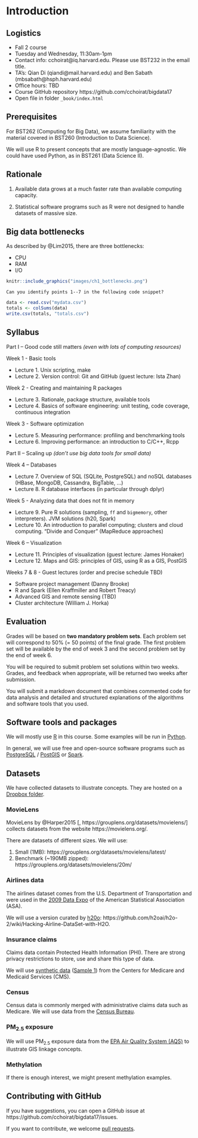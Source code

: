 # Introduction {#intro}

## Logistics

- Fall 2 course
- Tuesday and Wednesday, 11:30am-1pm
- Contact info: cchoirat@iq.harvard.edu.  Please use BST232 in the email title.
- TA's: Qian Di (qiandi@mail.harvard.edu) and Ben Sabath (mbsabath@hsph.harvard.edu)
- Office hours: TBD
- Course GitHub repository https://github.com/cchoirat/bigdata17
- Open file in folder `_book/index.html`

## Prerequisites

For BST262 (Computing for Big Data), we assume familiarity with the material covered in BST260 (Introduction to Data Science).

We will use R to present concepts that are mostly language-agnostic.  We could have used Python, as in BST261 (Data Science II).

## Rationale

1. Available data grows at a much faster rate than available computing capacity.

2. Statistical software programs such as R were not designed to handle datasets of massive size.

## Big data bottlenecks

As described by @Lim2015, there are three bottlenecks:

- CPU
- RAM
- I/O

```r
knitr::include_graphics("images/ch1_bottlenecks.png")
```
```exercise
Can you identify points 1--7 in the following code snippet?
```

```r
data <- read.csv("mydata.csv")
totals <- colSums(data)
write.csv(totals, "totals.csv")
```

## Syllabus

Part I – Good code still matters _(even with lots of computing resources)_

Week 1 - Basic tools

- Lecture 1. Unix scripting, make
- Lecture 2. Version control: Git and GitHub (guest lecture: Ista Zhan)

Week 2 - Creating and maintaining R packages

- Lecture 3. Rationale, package structure, available tools
- Lecture 4. Basics of software engineering: unit testing, code coverage, continuous integration

Week 3 - Software optimization

- Lecture 5. Measuring performance: profiling and benchmarking tools
- Lecture 6. Improving performance: an introduction to C/C++, Rcpp

Part II – Scaling up _(don’t use big data tools for small data)_

Week 4 – Databases

- Lecture 7. Overview of SQL (SQLite, PostgreSQL) and noSQL databases (HBase,
MongoDB, Cassandra, BigTable, ...)
- Lecture 8. R database interfaces (in particular through dplyr)

Week 5 - Analyzing data that does not fit in memory

- Lecture 9. Pure R solutions (sampling, `ff` and `bigmemory`, other interpreters). JVM solutions (h20, Spark)
- Lecture 10. An introduction to parallel computing; clusters and cloud computing.
“Divide and Conquer” (MapReduce approaches)

Week 6 – Visualization

- Lecture 11. Principles of visualization (guest lecture: James Honaker)
- Lecture 12. Maps and GIS: principles of GIS, using R as a GIS, PostGIS

Weeks 7 & 8 - Guest lectures (order and precise schedule TBD)

- Software project management (Danny Brooke)
- R and Spark (Ellen Kraffmiller and Robert Treacy)
- Advanced GIS and remote sensing (TBD)
- Cluster architecture (William J. Horka)

## Evaluation

Grades will be based on **two mandatory problem sets**. Each problem set will correspond to 50% (= 50 points) of the final grade. The first problem set will be available by the end of week 3 and the second problem set by the end of week 6.

You will be required to submit problem set solutions within two weeks. Grades, and feedback when appropriate, will be returned two weeks after submission.

You will submit a markdown document that combines commented code for data analysis and detailed and structured explanations of the algorithms and software tools that you used.

## Software tools and packages

We will mostly use [R](https://www.r-project.org/) in this course.  Some examples will be run in [Python](https://www.python.org/).

In general, we will use free and open-source software programs such as [PostgreSQL](https://www.postgresql.org/) / [PostGIS](http://postgis.net/) or [Spark](https://spark.apache.org/).

## Datasets

We have collected datasets to illustrate concepts.  They are hosted on a [Dropbox folder](https://www.dropbox.com/sh/mt4a7goxsl44swm/AADJK54wOXlDZjABMxN0DJIHa?dl=0).

### MovieLens

MovieLens by @Harper2015 [, https://grouplens.org/datasets/movielens/] collects datasets from the website https://movielens.org/.

There are datasets of different sizes.  We will use:

1. Small (1MB): https://grouplens.org/datasets/movielens/latest/
2. Benchmark (~190MB zipped): https://grouplens.org/datasets/movielens/20m/

### Airlines data

The airlines dataset comes from the U.S. Department of Transportation and were used in the [2009 Data Expo](http://stat-computing.org/dataexpo/2009/) of the American Statistical Association (ASA).

We will use a version curated by [h20o](https://www.h2o.ai/): https://github.com/h2oai/h2o-2/wiki/Hacking-Airline-DataSet-with-H2O. 

### Insurance claims

Claims data contain Protected Health Information (PHI).  There are strong privacy restrictions to store, use and share this type of data.

We will use [synthetic data](https://www.cms.gov/Research-Statistics-Data-and-Systems/Downloadable-Public-Use-Files/SynPUFs/DE_Syn_PUF.html) ([Sample 1](https://www.cms.gov/Research-Statistics-Data-and-Systems/Downloadable-Public-Use-Files/SynPUFs/DESample01.html)) from the Centers for Medicare and Medicaid Services (CMS).

### Census

Census data is commonly merged with administrative claims data such as Medicare.  We will use data from the [Census Bureau](https://www.census.gov/data.html).

### PM~2.5~ exposure

We will use PM~2.5~ exposure data from the [EPA Air Quality System (AQS)](https://www.epa.gov/aqs) to illustrate GIS linkage concepts.

### Methylation

If there is enough interest, we might present methylation examples.

## Contributing with GitHub

If you have suggestions, you can open a GitHub issue at https://github.com/cchoirat/bigdata17/issues.

If you want to contribute, we welcome [pull requests](https://help.github.com/articles/about-pull-requests/).

